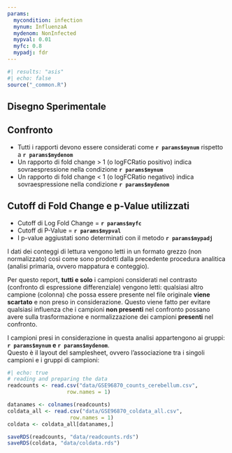 ```yaml
---
params:
  mycondition: infection
  mynum: InfluenzaA
  mydenom: NonInfected
  mypval: 0.01
  myfc: 0.8
  mypadj: fdr
---
```


```r
#| results: "asis"
#| echo: false
source("_common.R")
```

::: {.content-hidden when-meta="features.advanced_analysis"}
# Disegno Sperimentale {#sec-preproc-params}

## Confronto

-   Tutti i rapporti devono essere considerati come **`r params$mynum`** rispetto a **`r params$mydenom`**\
-   Un rapporto di fold change \> 1 (o logFCRatio positivo) indica sovraespressione nella condizione **`r params$mynum`**\
-   Un rapporto di fold change \< 1 (o logFCRatio negativo) indica sovraespressione nella condizione **`r params$mydenom`**

## Cutoff di Fold Change e p-Value utilizzati

-   Cutoff di Log Fold Change = **`r params$myfc`**\
-   Cutoff di P-Value = **`r params$mypval`**\
-   I p-value aggiustati sono determinati con il metodo **`r params$mypadj`**\

I dati dei conteggi di lettura vengono letti in un formato grezzo (non normalizzato) così come sono prodotti dalla precedente procedura analitica (analisi primaria, ovvero mappatura e conteggio).\

Per questo report, **tutti e solo** i campioni considerati nel contrasto (confronto di espressione differenziale) vengono letti: qualsiasi altro campione (colonna) che possa essere presente nel file originale **viene scartato** e non preso in considerazione. Questo viene fatto per evitare qualsiasi influenza che i campioni **non presenti** nel confronto possano avere sulla trasformazione e normalizzazione dei campioni **presenti** nel confronto.\
:::

I campioni presi in considerazione in questa analisi appartengono ai gruppi: **`r params$mynum` e `r params$mydenom`**.\
Questo è il layout del samplesheet, ovvero l'associazione tra i singoli campioni e i gruppi di campioni:

```r
#| echo: true 
# reading and preparing the data
readcounts <- read.csv("data/GSE96870_counts_cerebellum.csv", 
                   row.names = 1)

datanames <- colnames(readcounts)
coldata_all <- read.csv("data/GSE96870_coldata_all.csv",
                    row.names = 1)
coldata <- coldata_all[datanames,]

saveRDS(readcounts, "data/readcounts.rds")
saveRDS(coldata, "data/coldata.rds")
```